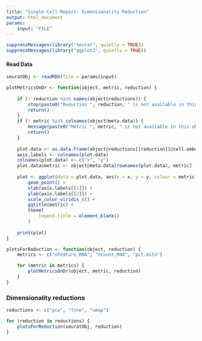 ```yaml
---
title: "Single-Cell Report: Dimensionality Reduction"
output: html_document
params:
    input: "FILE"
---
```


```r
suppressMessages(library("Seurat", quietly = TRUE))
suppressMessages(library("ggplot2", quietly = TRUE))
```

#### Read Data

```r
seuratObj <- readRDS(file = params$input)
```

```r
plotMetricsOnDr <- function(object, metric, reduction) {
    
    if (! reduction %in% names(object@reductions)) {
        stop(paste0("Reduction ", reduction, " is not available in this object"))
        return()
    }
    if (! metric %in% colnames(object@meta.data)) {
        message(paste0("Metric ", metric, " is not available in this object"))
        return()
    }
    
    plot.data <- as.data.frame(object@reductions[[reduction]]@cell.embeddings[,c(1,2)])
    axis.labels <- colnames(plot.data)
    colnames(plot.data) <- c("x", "y")
    plot.data$metric <- object@meta.data[rownames(plot.data), metric]
    
    plot <- ggplot(data = plot.data, aes(x = x, y = y, colour = metric)) +
        geom_point() +
        xlab(axis.labels[[1]]) +
        ylab(axis.labels[[2]]) +
        scale_color_viridis_c() +
        ggtitle(metric) +
        theme(
            legend.title = element_blank()
        )
    
    print(plot)
}

plotsForReduction <- function(object, reduction) {
    metrics <- c("nFeature_RNA", "nCount_RNA", "pct.mito")

    for (metric in metrics) {
        plotMetricsOnDr(object, metric, reduction)
    }
}
```
### Dimensionality reductions
```r
reductions <- c("pca", "tsne", "umap")

for (reduction in reductions) {
    plotsForReduction(seuratObj, reduction)
}
```